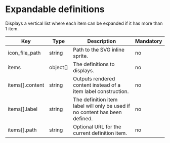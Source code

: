 # Expandable definitions

Displays a vertical list where each item can be expanded if it has more than 1 item.

| Key             | Type     | Description                                                                 | Mandatory |
| --------------- | -------- | --------------------------------------------------------------------------- | --------- |
| icon_file_path  | string   | Path to the SVG inline sprite.                                              | no        |
| items           | object[] | The definitions to displays.                                                | no        |
| items[].content | string   | Outputs rendered content instead of a item label construction.              | no        |
| items[].label   | string   | The definition item label will only be used if no content has been defined. | no        |
| items[].path    | string   | Optional URL for the current definition item.                               | no        |
